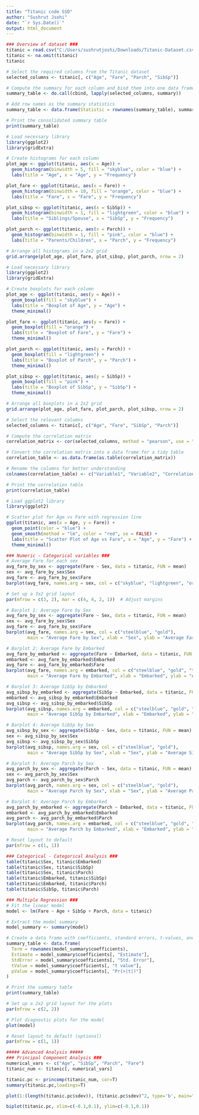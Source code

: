 ---
title: "Titanic code SSD"
author: "Sushrut Jsohi"
date: "`r Sys.Date()`"
output: html_document
---


```{r}
### Overview of dataset ###
titanic = read.csv("C:/Users/sushrutjoshi/Downloads/Titanic-Dataset.csv")
titanic <- na.omit(titanic)
titanic
```


```{r}
# Select the required columns from the Titanic dataset
selected_columns <- titanic[, c("Age", "Fare", "Parch", "SibSp")]

# Compute the summary for each column and bind them into one data frame
summary_table <- do.call(cbind, lapply(selected_columns, summary))

# Add row names as the summary statistics
summary_table <- data.frame(Statistic = rownames(summary_table), summary_table, row.names = NULL)

# Print the consolidated summary table
print(summary_table)


```


```{r}
# Load necessary library
library(ggplot2)
library(gridExtra)

# Create histograms for each column
plot_age <- ggplot(titanic, aes(x = Age)) +
  geom_histogram(binwidth = 5, fill = "skyblue", color = "blue") +
  labs(title = "Age", x = "Age", y = "Frequency")

plot_fare <- ggplot(titanic, aes(x = Fare)) +
  geom_histogram(binwidth = 10, fill = "orange", color = "blue") +
  labs(title = "Fare", x = "Fare", y = "Frequency")

plot_sibsp <- ggplot(titanic, aes(x = SibSp)) +
  geom_histogram(binwidth = 1, fill = "lightgreen", color = "blue") +
  labs(title = "Siblings/Spouse", x = "SibSp", y = "Frequency")

plot_parch <- ggplot(titanic, aes(x = Parch)) +
  geom_histogram(binwidth = 1, fill = "pink", color = "blue") +
  labs(title = "Parents/Children", x = "Parch", y = "Frequency")

# Arrange all histograms in a 2x2 grid
grid.arrange(plot_age, plot_fare, plot_sibsp, plot_parch, nrow = 2)

```


```{r}
# Load necessary library
library(ggplot2)
library(gridExtra)

# Create boxplots for each column
plot_age <- ggplot(titanic, aes(y = Age)) +
  geom_boxplot(fill = "skyblue") +
  labs(title = "Boxplot of Age", y = "Age") +
  theme_minimal()

plot_fare <- ggplot(titanic, aes(y = Fare)) +
  geom_boxplot(fill = "orange") +
  labs(title = "Boxplot of Fare", y = "Fare") +
  theme_minimal()

plot_parch <- ggplot(titanic, aes(y = Parch)) +
  geom_boxplot(fill = "lightgreen") +
  labs(title = "Boxplot of Parch", y = "Parch") +
  theme_minimal()

plot_sibsp <- ggplot(titanic, aes(y = SibSp)) +
  geom_boxplot(fill = "pink") +
  labs(title = "Boxplot of SibSp", y = "SibSp") +
  theme_minimal()

# Arrange all boxplots in a 2x2 grid
grid.arrange(plot_age, plot_fare, plot_parch, plot_sibsp, nrow = 2)

```



```{r}
# Select the relevant columns
selected_columns <- titanic[, c("Age", "Fare", "SibSp", "Parch")]

# Compute the correlation matrix
correlation_matrix <- cor(selected_columns, method = "pearson", use = "complete.obs")

# Convert the correlation matrix into a data frame for a tidy table
correlation_table <- as.data.frame(as.table(correlation_matrix))

# Rename the columns for better understanding
colnames(correlation_table) <- c("Variable1", "Variable2", "Correlation")

# Print the correlation table
print(correlation_table)

```


```{r}
# Load ggplot2 library
library(ggplot2)

# Scatter plot for Age vs Fare with regression line
ggplot(titanic, aes(x = Age, y = Fare)) +
  geom_point(color = "blue") +
  geom_smooth(method = "lm", color = "red", se = FALSE) +
  labs(title = "Scatter Plot of Age vs Fare", x = "Age", y = "Fare") +
  theme_minimal()


```


```{r}
### Numeric - Categorical variables ###
# Average Fare for each sex
avg_fare_by_sex <- aggregate(Fare ~ Sex, data = titanic, FUN = mean)
sex <- avg_fare_by_sex$Sex
avg_fare <- avg_fare_by_sex$Fare
barplot(avg_fare, names.arg = sex, col = c("skyblue", "lightgreen", "orange"), main = "Average Fare by Sex", xlab = "Sex", ylab = "Average Fare")
```


```{r}

# Set up a 3x2 grid layout
par(mfrow = c(3, 2), mar = c(4, 4, 2, 1))  # Adjust margins

# Barplot 1: Average Fare by Sex
avg_fare_by_sex <- aggregate(Fare ~ Sex, data = titanic, FUN = mean)
sex <- avg_fare_by_sex$Sex
avg_fare <- avg_fare_by_sex$Fare
barplot(avg_fare, names.arg = sex, col = c("steelblue", "gold"), 
        main = "Average Fare by Sex", xlab = "Sex", ylab = "Average Fare")

# Barplot 2: Average Fare by Embarked
avg_fare_by_embarked <- aggregate(Fare ~ Embarked, data = titanic, FUN = mean)
embarked <- avg_fare_by_embarked$Embarked
avg_fare <- avg_fare_by_embarked$Fare
barplot(avg_fare, names.arg = embarked, col = c("steelblue", "gold", "tomato"), 
        main = "Average Fare by Embarked", xlab = "Embarked", ylab = "Average Fare")

# Barplot 3: Average SibSp by Embarked
avg_sibsp_by_embarked <- aggregate(SibSp ~ Embarked, data = titanic, FUN = mean)
embarked <- avg_sibsp_by_embarked$Embarked
avg_sibsp <- avg_sibsp_by_embarked$SibSp
barplot(avg_sibsp, names.arg = embarked, col = c("steelblue", "gold", "tomato"), 
        main = "Average SibSp by Embarked", xlab = "Embarked", ylab = "Average SibSp")

# Barplot 4: Average SibSp by Sex
avg_sibsp_by_sex <- aggregate(SibSp ~ Sex, data = titanic, FUN = mean)
sex <- avg_sibsp_by_sex$Sex
avg_sibsp <- avg_sibsp_by_sex$SibSp
barplot(avg_sibsp, names.arg = sex, col = c("steelblue", "gold"), 
        main = "Average SibSp by Sex", xlab = "Sex", ylab = "Average SibSp")

# Barplot 5: Average Parch by Sex
avg_parch_by_sex <- aggregate(Parch ~ Sex, data = titanic, FUN = mean)
sex <- avg_parch_by_sex$Sex
avg_parch <- avg_parch_by_sex$Parch
barplot(avg_parch, names.arg = sex, col = c("steelblue", "gold"), 
        main = "Average Parch by Sex", xlab = "Sex", ylab = "Average Parch")

# Barplot 6: Average Parch by Embarked
avg_parch_by_embarked <- aggregate(Parch ~ Embarked, data = titanic, FUN = mean)
embarked <- avg_parch_by_embarked$Embarked
avg_parch <- avg_parch_by_embarked$Parch
barplot(avg_parch, names.arg = embarked, col = c("steelblue", "gold", "tomato"), 
        main = "Average Parch by Embarked", xlab = "Embarked", ylab = "Average Parch")

# Reset layout to default
par(mfrow = c(1, 1))

```


```{r}
### Categorical - Categorical Analysis ###
table(titanic$Sex, titanic$Embarked)
table(titanic$Sex, titanic$SibSp)
table(titanic$Sex, titanic$Parch)
table(titanic$Embarked, titanic$SibSp)
table(titanic$Embarked, titanic$Parch)
table(titanic$SibSp, titanic$Parch)
```


```{r}
### Multiple Regression ###
# Fit the linear model
model <- lm(Fare ~ Age + SibSp + Parch, data = titanic)

# Extract the model summary
model_summary <- summary(model)

# Create a data frame with coefficients, standard errors, t-values, and p-values
summary_table <- data.frame(
  Term = rownames(model_summary$coefficients),
  Estimate = model_summary$coefficients[, "Estimate"],
  StdError = model_summary$coefficients[, "Std. Error"],
  tValue = model_summary$coefficients[, "t value"],
  pValue = model_summary$coefficients[, "Pr(>|t|)"]
)

# Print the summary table
print(summary_table)

# Set up a 2x2 grid layout for the plots
par(mfrow = c(2, 2))

# Plot diagnostic plots for the model
plot(model)

# Reset layout to default (optional)
par(mfrow = c(1, 1))


```


```{r}
##### Advanced Analysis #####
### Principal Component Analysis ###
numerical_vars <- c("Age", "SibSp", "Parch", "Fare")
titanic_num <- titanic[, numerical_vars]

titanic.pc <- princomp(titanic_num, cor=T)
summary(titanic.pc,loadings=T)
```


```{r}
plot(1:(length(titanic.pc$sdev)), (titanic.pc$sdev)^2, type='b', main="Scree Plot", xlab="Number of Components", ylab="Eigenvalue Size")

```


```{r}
biplot(titanic.pc, xlim=c(-0.1,0.1), ylim=c(-0.1,0.1))
```

